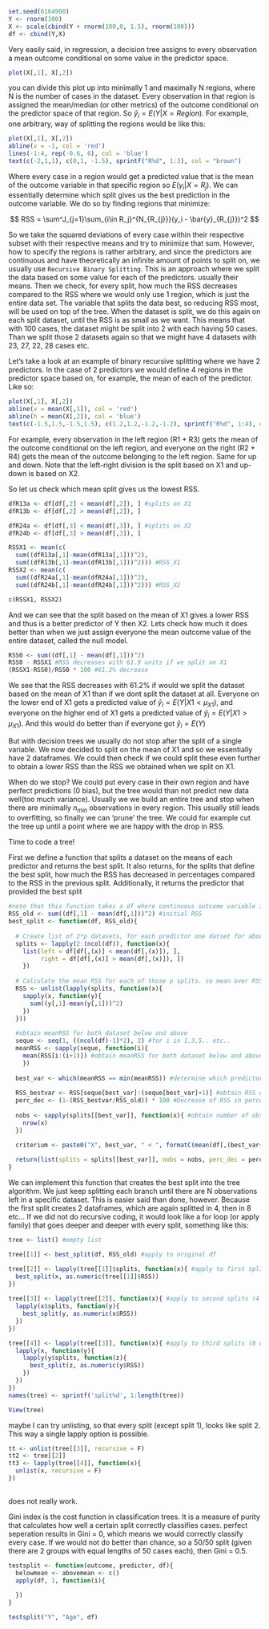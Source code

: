 


```r
set.seed(6164900)
Y <- rnorm(100)
X <- scale(cbind(Y + rnorm(100,0, 1.5), rnorm(100)))
df <- cbind(Y,X)
```
Very easily said, in regression, a decision tree assigns to every observation a mean outcome conditional on some value in the predictor space. 

```r
plot(X[,1], X[,2])
```

you can divide this plot up into minimally 1 and maximally N regions, where N is the number of cases in the dataset. Every observation in that region is assigned the mean/median (or other metrics) of the outcome conditional on the predictor space of that region. So $\hat{y}_i = E(Y|X = Region)$. 
For example, one arbitrary, way of splitting the regions would be like this:

```r
plot(X[,1], X[,2])
abline(v = -1, col = 'red')
lines(-1:4, rep(-0.6, 6), col = 'blue')
text(c(-2,1,1), c(0,1, -1.5), sprintf("R%d", 1:3), col = "brown")

```

Where every case in a region would get a predicted value that is the mean of the outcome variable in that specific region so $E(y_i | X = R_j)$. We can essentially determine which split gives us the best prediction in the outcome variable. We do so by finding regions that minimize:

$$
RSS = \sum^J_{j=1}\sum_{i\in R_j}^{N_{R_{j}}}(y_i - \bar{y}_{R_{j}})^2
$$

So we take the squared deviations of every case within their respective subset with their respective means and try to minimize that sum. However, how to specify the regions is rather arbitrary, and since the predictors are continuous and have theoretically an infinite amount of points to split on, we usually use `Recursive Binary Splitting`. This is an approach where we split the data based on some value for each of the predictors. usually their means. Then we check, for every split, how much the RSS decreases compared to the RSS where we would only use 1 region, which is just the entire data set. The variable that splits the data best, so reducing RSS most, will be used on top of the tree. When the dataset is split, we do this again on each split dataset, until the RSS is as small as we want. This means that with 100 cases, the dataset might be split into 2 with each having 50 cases. Than we split those 2 datasets again so that we might have 4 datasets with 23, 27, 22, 28 cases etc.

Let's take a look at an example of binary recursive splitting where we have 2 predictors. In the case of 2 predictors we would define 4 regions in the predictor space based on, for example, the mean of each of the predictor. Like so:
```r
plot(X[,1], X[,2])
abline(v = mean(X[,1]), col = 'red')
abline(h = mean(X[,2]), col = 'blue')
text(c(-1.5,1.5,-1.5,1.5), c(1.2,1.2,-1.2,-1.2), sprintf("R%d", 1:4), col = "brown")


```

For example, every observation in the left region (R1 + R3) gets the mean of the outcome conditional on the left region, and everyone on the right (R2 + R4) gets the mean of the outcome belonging to the left region. Same for up and down. Note that the left-right division is the split based on X1 and up-down is based on X2.

So let us check which mean split gives us the lowest RSS.
```r

dfR13a <- df[df[,2] < mean(df[,2]), ] #splits on X1
dfR13b <- df[df[,2] > mean(df[,2]), ]

dfR24a <- df[df[,3] < mean(df[,3]), ] #splits on X2
dfR24b <- df[df[,3] > mean(df[,3]), ]

RSSX1 <- mean(c(
  sum((dfR13a[,1]-mean(dfR13a[,1]))^2), 
  sum((dfR13b[,1]-mean(dfR13b[,1]))^2))) #RSS_X1 
RSSX2 <- mean(c(
  sum((dfR24a[,1]-mean(dfR24a[,1]))^2), 
  sum((dfR24b[,1]-mean(dfR24b[,1]))^2))) #RSS_X2

c(RSSX1, RSSX2)

```
And we can see that the split based on the mean of X1 gives a lower RSS and thus is a better predictor of Y then X2.
Lets check how much it does better than when we just assign everyone the mean outcome value of the entire dataset, called the null model.
```r
RSS0 <- sum((df[,1] - mean(df[,1]))^2)
RSS0 - RSSX1 #RSS decreases with 61.9 units if we split on X1
(RSSX1-RSS0)/RSS0 * 100 #61.2% decrease

```
We see that the RSS decreases with 61.2% if would we split the dataset based on the mean of X1 than if we dont split the dataset at all. Everyone on the lower end of X1 gets a predicted value of $\hat{y}_i = E(Y| X1 < \mu_{X1})$, and everyone on the higher end of X1 gets a predicted value of $\hat{y}_i = E(Y| X1 > \mu_{X1})$. And this would do better than if everyone got $\hat{y}_i = E(Y)$

But with decision trees we usually do not stop after the split of a single variable. We now decided to split on the mean of X1 and so we essentially have 2 dataframes. We could then check if we could split these even further to obtain a lower RSS than the RSS we obtained when we split on X1.

When do we stop? We could put every case in their own region and have perfect predictions (0 bias), but the tree would than not predict new data well(too much variance). Usually we we build an entire tree and stop when there are minimally $n_{min}$ observations in every region. This usually still leads to overfitting, so finally we can 'prune' the tree. We could for example cut the tree up until a point where we are happy with the drop in RSS.

Time to code a tree!

First we define a function that splits a dataset on the means of each predictor and returns the best split. It also returns, for the splits that define the best split, how much the RSS has decreased in percentages compared to the RSS in the previous split. Additionally, it returns the predictor that provided the best split
```r

#note that this function takes a df where continuous outcome variable is in column 1
RSS_old <- sum((df[,1] - mean(df[,1]))^2) #initial RSS
best_split <- function(df, RSS_old){
  
  # Create list of 2*p datasets, for each predictor one datset for above its mean and one below its mean
  splits <- lapply(2:(ncol(df)), function(x){
    list(left = df[df[,(x)] < mean(df[,(x)]), ],
         right = df[df[,(x)] > mean(df[,(x)]), ])
    })
  
  # Calculate the mean RSS for each of those p splits. so mean over RSS_a RSS_b
  RSS <- unlist(lapply(splits, function(x){
    sapply(x, function(y){
      sum((y[,1]-mean(y[,1]))^2)
    })
  }))
  
  #obtain meanRSS for both dataset below and above
  seque <- seq(1, ((ncol(df)-1)*2), 2) #for i in 1,3,5.. etc.. 
  meanRSS <- sapply(seque, function(i){ 
    mean(RSS[i:(i+1)]) #obtain meanRSS for both dataset below and above
    }) 
  
  best_var <- which(meanRSS == min(meanRSS)) #determine which predictor had best split
  
  RSS_bestvar <- RSS[seque[best_var]:(seque[best_var]+1)] #obtain RSS of both datasets that define the best split
  perc_dec <- (1-(RSS_bestvar/RSS_old)) * 100 #Decrease of RSS in percentage for both splits
  
  nobs <- sapply(splits[[best_var]], function(x){ #obtain number of observations in splits
    nrow(x)
  })
  
  criterium <- paste0("X", best_var, " < ", formatC(mean(df[,(best_var+1)]), 2))

  return(list(splits = splits[[best_var]], nobs = nobs, perc_dec = perc_dec, RSS = RSS_bestvar, criterium = criterium)) #return the best split
}

```
We can implement this function that creates the best split into the tree algorithm. We just keep splitting each branch until there are N observations left in a specific dataset. This is easier said than done, however. Because the first split creates 2 dataframes, which are again splitted in 4, then in 8 etc... If we did not do recursive coding, it would look like a for loop (or apply family) that goes deeper and deeper with every split, something like this:


```r
tree <- list() #empty list

tree[[1]] <- best_split(df, RSS_old) #apply to original df

tree[[2]] <- lapply(tree[[1]]$splits, function(x){ #apply to first splits (2 dfs)
  best_split(x, as.numeric(tree[[1]]$RSS))
})
  
tree[[3]] <- lapply(tree[[2]], function(x){ #apply to second splits (4 dfs)
  lapply(x$splits, function(y){
    best_split(y, as.numeric(x$RSS))
  })
})

tree[[4]] <- lapply(tree[[3]], function(x){ #apply to third splits (8 dfs)
  lapply(x, function(y){
    lapply(y$splits, function(z){
      best_split(z, as.numeric(y$RSS))
    })
  })
})
names(tree) <- sprintf('split%d', 1:length(tree))

View(tree)

```


maybe I can try unlisting, so that every split (except split 1), looks like split 2.  This way a single lapply option is possible.
```r
tt <- unlist(tree[[3]], recursive = F)
tt2 <- tree[[2]]
tt3 <- lapply(tree[[4]], function(x){
  unlist(x, recursive = F)
})
  
```
does not really work.






Gini index is the cost function in classification trees. It is a measure of purity that calculates how well a certain split correctly classifies cases.
perfect seperation results in Gini = 0, which means we would correctly classify every case.
If we would not do better than chance, so a 50/50 split (given there are 2 groups with equal lengths of 50 cases each), then Gini = 0.5.

```r
testsplit <- function(outcome, predictor, df){
  belowmean <- abovemean <- c()
  apply(df, 1, function(i){
    
  })
}

testsplit("Y", "Age", df)
```

